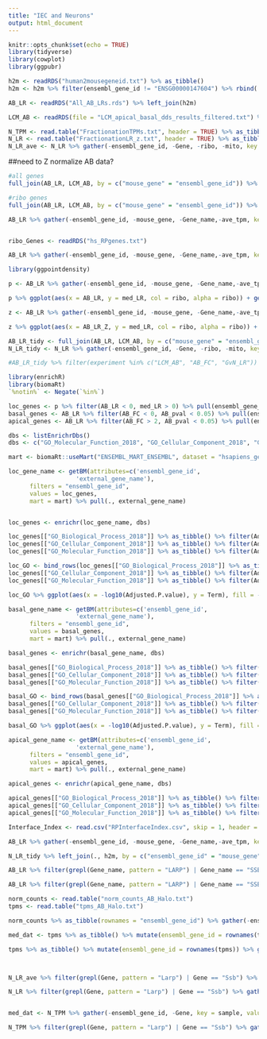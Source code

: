 ```yaml
---
title: "IEC and Neurons"
output: html_document
---
```


```r
knitr::opts_chunk$set(echo = TRUE)
library(tidyverse)
library(cowplot)
library(ggpubr)
```

```r
h2m <- readRDS("human2mousegeneid.txt") %>% as_tibble()
h2m <- h2m %>% filter(ensembl_gene_id != "ENSG00000147604") %>% rbind(., c("ENSG00000147604", "ENSMUSG00000043716"))

AB_LR <- readRDS("All_AB_LRs.rds") %>% left_join(h2m)

LCM_AB <- readRDS(file = "LCM_apical_basal_dds_results_filtered.txt") %>% as_tibble(rownames = "ensembl_gene_id") %>% select(ensembl_gene_id, log2FoldChange, padj) %>% na.omit()

N_TPM <- read.table("FractionationTPMs.txt", header = TRUE) %>% as_tibble()
N_LR <- read.table("FractionationLR_z.txt", header = TRUE) %>% as_tibble()
N_LR_ave <- N_LR %>% gather(-ensembl_gene_id, -Gene, -ribo, -mito, key = fractionation, value = LR) %>% group_by(ensembl_gene_id, Gene, ribo,mito) %>% summarize(med_LR = median(LR, na.rm =TRUE)) %>% na.omit()


```

##need to Z normalize AB data?

```r
#all genes
full_join(AB_LR, LCM_AB, by = c("mouse_gene" = "ensembl_gene_id")) %>% select(-contains("pval"), -padj) %>% dplyr::rename("LCM_FC" = "log2FoldChange") %>% gather(-ensembl_gene_id, -mouse_gene, -Gene_name,-ave_tpm, key = experiment, value = AB_LR) %>% full_join(.,N_LR_ave, by = c("mouse_gene" = "ensembl_gene_id")) %>% na.omit() %>% ggplot(aes(x = AB_LR, y = med_LR)) + geom_point() + geom_smooth(aes(x = AB_LR, y = med_LR), method = lm, se = FALSE, inherit.aes = FALSE) + theme_cowplot() + stat_cor(method = "spearman", label.y = -2.75) + labs(x = "Apicobasal LR", y = "Neuronal LR") + facet_grid(.~experiment)

#ribo genes
full_join(AB_LR, LCM_AB, by = c("mouse_gene" = "ensembl_gene_id")) %>% select(-contains("pval"), -padj) %>% dplyr::rename("LCM_FC" = "log2FoldChange") %>% gather(-ensembl_gene_id, -mouse_gene, -Gene_name,-ave_tpm, key = experiment, value = AB_LR) %>% full_join(.,N_LR_ave, by = c("mouse_gene" = "ensembl_gene_id")) %>% na.omit() %>% filter(ribo == "yes") %>%  ggplot(aes(x = AB_LR, y = med_LR)) + geom_point() + geom_smooth(aes(x = AB_LR, y = med_LR), method = lm, se = FALSE, inherit.aes = FALSE) + theme_cowplot() + stat_cor(method = "spearman", label.y = -0.75) + labs(x = "Apicobasal LR", y = "Neuronal LR") + facet_grid(.~experiment)

```

```r
AB_LR %>% gather(-ensembl_gene_id, -mouse_gene, -Gene_name,-ave_tpm, key = experiment, value = AB_LR) %>% full_join(.,N_LR_ave, by = c("mouse_gene" = "ensembl_gene_id")) %>% na.omit() %>% filter(experiment == "AB_FC") %>% ggplot(aes(x = AB_LR, y = med_LR, col = ribo, alpha = ribo)) + geom_point() + geom_smooth(aes(x = AB_LR, y = med_LR, group = ribo, col = ribo), method = lm, se = FALSE, inherit.aes = FALSE) + theme_cowplot() + stat_cor(method = "spearman", label.y = c(-2.75, -3.25), alpha = 1) + labs(x = "Apicobasal LR", y = "Neuronal LR") + geom_hline(yintercept = 0) + geom_vline(xintercept = 0) + scale_color_manual(values = c("Black", "Red")) + scale_alpha_manual(values = c(0.1,1)) 


ribo_Genes <- readRDS("hs_RPgenes.txt")

AB_LR %>% gather(-ensembl_gene_id, -mouse_gene, -Gene_name,-ave_tpm, key = experiment, value = AB_LR) %>% full_join(.,N_LR_ave, by = c("mouse_gene" = "ensembl_gene_id")) %>% na.omit() %>% filter(experiment == "AB_FC") %>% mutate(ribo = ifelse(ensembl_gene_id %in% ribo_Genes, "yes", "no")) %>% ggplot(aes(x = AB_LR, y = med_LR, col = ribo, alpha = ribo)) + geom_point() + geom_smooth(aes(x = AB_LR, y = med_LR, group = ribo, col = ribo), method = lm, se = FALSE, inherit.aes = FALSE) + theme_cowplot() + stat_cor(method = "spearman", label.y = c(-2.75, -3.25), alpha = 1) + labs(x = "Apicobasal LR", y = "Neuronal LR") + geom_hline(yintercept = 0) + geom_vline(xintercept = 0) + scale_color_manual(values = c("Black", "Red")) + scale_alpha_manual(values = c(0.1,1))

```

```r
library(ggpointdensity)

p <- AB_LR %>% gather(-ensembl_gene_id, -mouse_gene, -Gene_name,-ave_tpm, key = experiment, value = AB_LR) %>% filter(experiment == "AB_FC") %>% full_join(.,N_LR_ave, by = c("mouse_gene" = "ensembl_gene_id")) %>% na.omit() %>% filter(experiment == "AB_FC") %>% mutate(ribo = ifelse(ensembl_gene_id %in% ribo_Genes, "yes", "no"))

p %>% ggplot(aes(x = AB_LR, y = med_LR, col = ribo, alpha = ribo)) + geom_point() + geom_smooth(aes(x = AB_LR, y = med_LR, group = ribo, col = ribo), method = lm, se = FALSE, inherit.aes = FALSE) + theme_cowplot() + stat_cor(method = "spearman", label.y = c(-2.75, -3.25), alpha = 1) + labs(x = "Apicobasal LR", y = "Neuronal LR") + geom_hline(yintercept = 0) + geom_vline(xintercept = 0) + scale_color_manual(values = c("Black", "Red")) + scale_alpha_manual(values = c(0.1,1)) + ggrepel::geom_label_repel(aes(label = Gene_name),data = subset(p, Gene_name %in% c("RPL7", "RPS28")), min.segment.length = 0, segment.size = 1.5, segment.color = "Grey")

z <- AB_LR %>% gather(-ensembl_gene_id, -mouse_gene, -Gene_name,-ave_tpm, key = experiment, value = AB_LR) %>% filter(experiment == "AB_FC") %>% mutate(AB_LR_Z = (AB_LR - mean(.$AB_LR, na.rm = TRUE)) / sd(.$AB_LR, na.rm = TRUE)) %>%  full_join(.,N_LR_ave, by = c("mouse_gene" = "ensembl_gene_id")) %>% na.omit() %>% filter(experiment == "AB_FC") %>% mutate(ribo = ifelse(ensembl_gene_id %in% ribo_Genes, "yes", "no"))

z %>% ggplot(aes(x = AB_LR_Z, y = med_LR, col = ribo, alpha = ribo)) + geom_point() + geom_smooth(aes(x = AB_LR_Z, y = med_LR, group = ribo, col = ribo), method = lm, se = FALSE, inherit.aes = FALSE) + theme_cowplot() + stat_cor(method = "spearman", label.y = c(-2.75, -3.25), alpha = 1) + labs(x = "Apicobasal LR", y = "Neuronal LR") + geom_hline(yintercept = 0) + geom_vline(xintercept = 0) + scale_color_manual(values = c("Black", "Red")) + scale_alpha_manual(values = c(0.1,1)) + ggrepel::geom_label_repel(aes(label = Gene_name),data = subset(z, Gene_name %in% c("RPL7", "RPS28")), min.segment.length = 0, segment.size = 1.5, segment.color = "Grey")


```

```r
AB_LR_tidy <- full_join(AB_LR, LCM_AB, by = c("mouse_gene" = "ensembl_gene_id")) %>% dplyr::select(-contains("pval"), -padj) %>% dplyr::rename("LCM_FC" = "log2FoldChange") %>% gather(-ensembl_gene_id, -mouse_gene, -Gene_name,-ave_tpm, key = experiment, value = LR) %>% dplyr::select(mouse_gene, Gene_name, experiment,LR) %>% dplyr::rename("Gene" = Gene_name, "ensembl_gene_id" = mouse_gene)
N_LR_tidy <- N_LR %>% gather(-ensembl_gene_id, -Gene, -ribo, -mito, key = experiment, value = LR) %>% dplyr::select(-mito,-ribo) 

#AB_LR_tidy %>% filter(experiment %in% c("LCM_AB", "AB_FC", "GvN_LR")) %>% full_join(.,N_LR_tidy, by = "ensembl_gene_id") %>% na.omit() %>% rename(LR.x = "AB_LR", LR.y = "N_LR") %>% dplyr::select(ensembl_gene_id, Gene.x, experiment.x, AB_LR, experiment.y, N_LR) %>% group_by(ensembl_gene_id) %>% summarize(cor = cor.test(AB_LR, N_LR, method = "spearman"))

```

```r
library(enrichR)
library(biomaRt)
`%notin%` <- Negate(`%in%`)

loc_genes <- p %>% filter(AB_LR < 0, med_LR > 0) %>% pull(ensembl_gene_id)
basal_genes <- AB_LR %>% filter(AB_FC < 0, AB_pval < 0.05) %>% pull(ensembl_gene_id)
apical_genes <- AB_LR %>% filter(AB_FC > 2, AB_pval < 0.05) %>% pull(ensembl_gene_id)

dbs <- listEnrichrDbs()
dbs <- c("GO_Molecular_Function_2018", "GO_Cellular_Component_2018", "GO_Biological_Process_2018" , "ChEA_2016" ,"KEGG_2019_Human")

mart <- biomaRt::useMart("ENSEMBL_MART_ENSEMBL", dataset = "hsapiens_gene_ensembl", host='www.ensembl.org')

loc_gene_name <- getBM(attributes=c('ensembl_gene_id',
                   'external_gene_name'),
      filters = "ensembl_gene_id",
      values = loc_genes,
      mart = mart) %>% pull(., external_gene_name)


loc_genes <- enrichr(loc_gene_name, dbs)

loc_genes[["GO_Biological_Process_2018"]] %>% as_tibble() %>% filter(Adjusted.P.value < 0.05) %>% arrange(Adjusted.P.value, P.value) %>% head(20) %>% dplyr::select(Term, Overlap, P.value, Adjusted.P.value)
loc_genes[["GO_Cellular_Component_2018"]] %>% as_tibble() %>% filter(Adjusted.P.value < 0.05) %>% arrange(Adjusted.P.value, P.value) %>% head(20) %>% dplyr::select(Term, Overlap, P.value, Adjusted.P.value)
loc_genes[["GO_Molecular_Function_2018"]] %>% as_tibble() %>% filter(Adjusted.P.value < 0.05) %>% arrange(Adjusted.P.value, P.value) %>% head(20) %>% dplyr::select(Term, Overlap, P.value, Adjusted.P.value)

loc_GO <- bind_rows(loc_genes[["GO_Biological_Process_2018"]] %>% as_tibble() %>% filter(Adjusted.P.value < 0.05) %>% arrange(Adjusted.P.value, P.value) %>% head(20) %>% dplyr::select(Term, Overlap, P.value, Adjusted.P.value) %>% .[c(6),],
loc_genes[["GO_Cellular_Component_2018"]] %>% as_tibble() %>% filter(Adjusted.P.value < 0.05) %>% arrange(Adjusted.P.value, P.value) %>% head(20) %>% dplyr::select(Term, Overlap, P.value, Adjusted.P.value) %>% .[c(1,7,15,18),],
loc_genes[["GO_Molecular_Function_2018"]] %>% as_tibble() %>% filter(Adjusted.P.value < 0.05) %>% arrange(Adjusted.P.value, P.value) %>% head(20) %>% dplyr::select(Term, Overlap, P.value, Adjusted.P.value) %>% .[c(1),])

loc_GO %>% ggplot(aes(x = -log10(Adjusted.P.value), y = Term), fill = -log10(Adjusted.P.value)) + geom_bar(orientation = "y", stat = "identity", aes(fill = -log10(Adjusted.P.value))) + theme_cowplot() + viridis::scale_fill_viridis(begin = 0.45)

basal_gene_name <- getBM(attributes=c('ensembl_gene_id',
                   'external_gene_name'),
      filters = "ensembl_gene_id",
      values = basal_genes,
      mart = mart) %>% pull(., external_gene_name)

basal_genes <- enrichr(basal_gene_name, dbs)

basal_genes[["GO_Biological_Process_2018"]] %>% as_tibble() %>% filter(Adjusted.P.value < 0.05) %>% arrange(Adjusted.P.value, P.value) %>% head(20) %>% dplyr::select(Term, Overlap, P.value, Adjusted.P.value)
basal_genes[["GO_Cellular_Component_2018"]] %>% as_tibble() %>% filter(Adjusted.P.value < 0.05) %>% arrange(Adjusted.P.value, P.value) %>% head(20) %>% dplyr::select(Term, Overlap, P.value, Adjusted.P.value)
basal_genes[["GO_Molecular_Function_2018"]] %>% as_tibble() %>% filter(Adjusted.P.value < 0.05) %>% arrange(Adjusted.P.value, P.value) %>% head(20) %>% dplyr::select(Term, Overlap, P.value, Adjusted.P.value)

basal_GO <- bind_rows(basal_genes[["GO_Biological_Process_2018"]] %>% as_tibble() %>% filter(Adjusted.P.value < 0.05) %>% arrange(Adjusted.P.value, P.value) %>% head(20) %>% dplyr::select(Term, Overlap, P.value, Adjusted.P.value) %>% .[c(19),],
basal_genes[["GO_Cellular_Component_2018"]] %>% as_tibble() %>% filter(Adjusted.P.value < 0.05) %>% arrange(Adjusted.P.value, P.value) %>% head(20) %>% dplyr::select(Term, Overlap, P.value, Adjusted.P.value) %>% .[c(1,8,17),],
basal_genes[["GO_Molecular_Function_2018"]] %>% as_tibble() %>% filter(Adjusted.P.value < 0.05) %>% arrange(Adjusted.P.value, P.value) %>% head(20) %>% dplyr::select(Term, Overlap, P.value, Adjusted.P.value) %>% .[c(1,6,14),])

basal_GO %>% ggplot(aes(x = -log10(Adjusted.P.value), y = Term), fill = -log10(Adjusted.P.value)) + geom_bar(orientation = "y", stat = "identity", aes(fill = -log10(Adjusted.P.value))) + theme_cowplot() + viridis::scale_fill_viridis(begin = 0.35)

apical_gene_name <- getBM(attributes=c('ensembl_gene_id',
                   'external_gene_name'),
      filters = "ensembl_gene_id",
      values = apical_genes,
      mart = mart) %>% pull(., external_gene_name)

apical_genes <- enrichr(apical_gene_name, dbs)

apical_genes[["GO_Biological_Process_2018"]] %>% as_tibble() %>% filter(Adjusted.P.value < 0.05) %>% arrange(Adjusted.P.value, P.value) %>% head(20) %>% dplyr::select(Term, Overlap, P.value, Adjusted.P.value)
apical_genes[["GO_Cellular_Component_2018"]] %>% as_tibble() %>% filter(Adjusted.P.value < 0.05) %>% arrange(Adjusted.P.value, P.value) %>% head(20) %>% dplyr::select(Term, Overlap, P.value, Adjusted.P.value)
apical_genes[["GO_Molecular_Function_2018"]] %>% as_tibble() %>% filter(Adjusted.P.value < 0.05) %>% arrange(Adjusted.P.value, P.value) %>% head(20) %>% dplyr::select(Term, Overlap, P.value, Adjusted.P.value)
```

```r
Interface_Index <- read.csv("RPInterfaceIndex.csv", skip = 1, header = TRUE, nrow = 68, fileEncoding="latin1")[,c(1:3)] %>% as_tibble()

AB_LR %>% gather(-ensembl_gene_id, -mouse_gene, -Gene_name,-ave_tpm, key = experiment, value = AB_LR) %>% filter(experiment == "AB_FC") %>% left_join(., Interface_Index, by = c("Gene_name" = "gene_name")) %>% ggplot(aes(x = AB_LR, y = interface_index, col = interface_index)) + geom_point() + theme_cowplot() + geom_smooth(aes(x = AB_LR, y = interface_index), method = lm, se = FALSE, inherit.aes = FALSE, col = "black")  + stat_cor(method = "spearman", label.y = c(1,0.75), alpha = 1) + labs(x = "Apicobasal LR", y = "Interface Index") + viridis::scale_color_viridis() + xlim(-1,0.5) + guides(col = FALSE)

N_LR_tidy %>% left_join(., h2m, by = c("ensembl_gene_id" = "mouse_gene")) %>% dplyr::select(-Gene) %>% left_join(., AB_LR_tidy[,1:2], by = c("ensembl_gene_id")) %>% left_join(., Interface_Index, by = c("Gene" = "gene_name")) %>% na.omit() %>% ggplot(aes(x = LR, y = interface_index, col = interface_index)) + geom_point() + theme_cowplot() + geom_smooth(aes(x = LR, y = interface_index), method = lm, se = FALSE, inherit.aes = FALSE, col = "black")  + stat_cor(method = "spearman", label.y = c(1,0.75), alpha = 1) + labs(x = "Neuronal LR", y = "Interface Index") + viridis::scale_color_viridis() + xlim(-4,5) + guides(col = FALSE)

```

```r
AB_LR %>% filter(grepl(Gene_name, pattern = "LARP") | Gene_name == "SSB") %>% ggplot(aes(x = Gene_name, y = ave_tpm, fill = Gene_name)) + geom_bar(stat = "identity") + theme_cowplot() + guides(fill = FALSE) + geom_text(aes(x = Gene_name, y = -15, label = format(ave_tpm, digits = 3)), size = 4, vjust = -1.5) 

AB_LR %>% filter(grepl(Gene_name, pattern = "LARP") | Gene_name == "SSB") %>% ggplot(aes(x = Gene_name, y = AB_FC, fill = Gene_name)) + geom_bar(stat = "identity") + theme_cowplot() + guides(fill = FALSE)

norm_counts <- read.table("norm_counts_AB_Halo.txt")
tpms <- read.table("tpms_AB_Halo.txt")

norm_counts %>% as_tibble(rownames = "ensembl_gene_id") %>% gather(-ensembl_gene_id, key = sample, value = LR) %>% separate(sample, into = c("C2bbe1", "halo", "fraction", "rep")) %>% filter(halo != "P65", fraction == "enriched") %>% spread(halo,LR) %>% mutate(AB_LR = log2(GP135/NaKATPase)) %>%  left_join(., ens2gene) %>% filter(grepl("LARP",Gene)) %>% ggplot(aes(x = Gene, y = AB_LR, fill = Gene)) + geom_point(position = "jitter") + geom_boxplot() + theme_cowplot() + guides(fill = FALSE)

med_dat <- tpms %>% as_tibble() %>% mutate(ensembl_gene_id = rownames(tpms)) %>% gather(-ensembl_gene_id,key = sample, value = tpm) %>% separate(sample, into = c("C2bbe1", "halo", "fraction", "rep")) %>% filter(fraction == "input") %>% left_join(.,ens2gene) %>% filter(grepl("LARP", Gene)) %>% group_by(Gene) %>% summarize(med = median(tpm, na.rm =TRUE)) %>% mutate(med = round(med, digits = 1))

tpms %>% as_tibble() %>% mutate(ensembl_gene_id = rownames(tpms)) %>% gather(-ensembl_gene_id,key = sample, value = tpm) %>% separate(sample, into = c("C2bbe1", "halo", "fraction", "rep")) %>% filter(fraction == "input") %>% left_join(.,ens2gene) %>% filter(grepl("LARP", Gene)) %>% ggplot(aes(x = Gene, y = tpm, fill = Gene)) + geom_point(position = "jitter") + geom_boxplot(width = 0.5) + theme_cowplot() + guides(fill = FALSE) + geom_text(data = med_dat, aes(x = Gene, y = -5, label = med), size = 3, vjust = -1.5) 



N_LR_ave %>% filter(grepl(Gene, pattern = "Larp") | Gene == "Ssb") %>% ggplot(aes(x = Gene, y = med_LR, fill = Gene))  + geom_bar(stat = "identity") + theme_cowplot() + guides(fill = FALSE)

N_LR %>% filter(grepl(Gene, pattern = "Larp") | Gene == "Ssb") %>% gather(-ensembl_gene_id, -Gene, -ribo, -mito, key = sample, value = LR) %>% ggplot(aes(x = Gene, y = LR, fill = Gene)) + geom_point(position = "jitter") + geom_violin() + geom_boxplot(width = 0.1) + theme_cowplot() + guides(fill = FALSE) + geom_hline(yintercept = 0, linetype = "dashed")


med_dat <- N_TPM %>% gather(-ensembl_gene_id, -Gene, key = sample, value = TPM) %>% filter(grepl("Larp", Gene) | Gene == "Ssb", grepl("soma", sample)) %>% group_by(Gene) %>% summarize(med = median(TPM, na.rm =TRUE)) %>% mutate(med = round(med, digits = 1))

N_TPM %>% filter(grepl(Gene, pattern = "Larp") | Gene == "Ssb") %>% gather(-ensembl_gene_id, -Gene,  key = sample, value = TPM) %>% filter(grepl("soma", sample)) %>% ggplot(aes(x = Gene, y = TPM, fill = Gene)) + geom_point(position = "jitter", alpha = 0.5) + geom_boxplot(width = 0.5) + theme_cowplot() + guides(fill = FALSE) + geom_text(data = med_dat, aes(x = Gene, y = -50, label = med), size = 3, vjust = -1.5) 


```